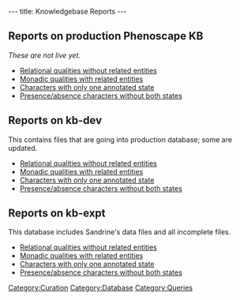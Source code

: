 ---
title: Knowledgebase Reports
---

==Reports on production Phenoscape KB==
''These are not live yet.''
* [http://kb.phenoscape.org/OBD-WS/statistics/consistencyreports/relationalqualitieswithoutrelatedentities Relational qualities without related entities]
* [http://kb.phenoscape.org/OBD-WS/statistics/consistencyreports/nonrelationalqualitieswithrelatedentities Monadic qualities with related entities]
* [http://kb.phenoscape.org/OBD-WS/statistics/consistencyreports/characterswithonlyoneannotatedstate Characters with only one annotated state]
* [http://kb.phenoscape.org/OBD-WS/statistics/consistencyreports/characterswithonlyoneoftwopossibleannotations Presence/absence characters without both states]

==Reports on kb-dev==
This contains files that are going into production database; some are updated.
* [http://kb-dev.phenoscape.org/OBD-WS/statistics/consistencyreports/relationalqualitieswithoutrelatedentities Relational qualities without related entities]
* [http://kb-dev.phenoscape.org/OBD-WS/statistics/consistencyreports/nonrelationalqualitieswithrelatedentities Monadic qualities with related entities]
* [http://kb-dev.phenoscape.org/OBD-WS/statistics/consistencyreports/characterswithonlyoneannotatedstate Characters with only one annotated state]
* [http://kb-dev.phenoscape.org/OBD-WS/statistics/consistencyreports/characterswithonlyoneoftwopossibleannotations Presence/absence characters without both states]

==Reports on kb-expt==
This database includes Sandrine's data files and all incomplete files.
* [http://kb-dev.phenoscape.org:8080/obd-expt/statistics/consistencyreports/relationalqualitieswithoutrelatedentities Relational qualities without related entities]
* [http://kb-dev.phenoscape.org:8080/obd-expt/statistics/consistencyreports/nonrelationalqualitieswithrelatedentities Monadic qualities with related entities]
* [http://kb-dev.phenoscape.org:8080/obd-expt/statistics/consistencyreports/characterswithonlyoneannotatedstate Characters with only one annotated state]
* [http://kb-dev.phenoscape.org:8080/obd-expt/statistics/consistencyreports/characterswithonlyoneoftwopossibleannotations Presence/absence characters without both states]

[[Category:Curation]]
[[Category:Database]]
[[Category:Queries]]